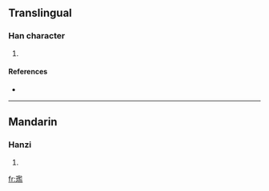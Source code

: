 ==Translingual==

===Han character===
{{Han char|rn=96|rad=玉|as=14|sn=18|four=|canj=一土尸戈廿 (MGSIT), 一土尸一廿 (MGSMT)}}

# {{defn|Han|sort=玉14}}

====References====
* {{Han ref|kx=0744.140|dkj=21308|dj=1153.010|hdz=21143.030|uh=74BC|ud=29884}}

----

==Mandarin==

===Hanzi===
{{cmn-hanzi|pin=[[lán]] ([[lan2]])|wg=lan<sup>2</sup>}}

# {{defn|Mandarin}}

[[fr:璼]]
